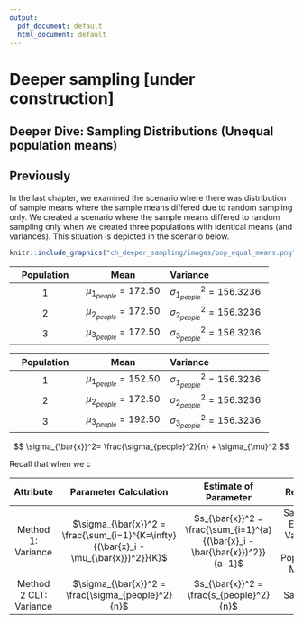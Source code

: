 ```yaml
---
output:
  pdf_document: default
  html_document: default
---
```


# Deeper sampling [under construction]

## Deeper Dive: Sampling Distributions (Unequal population means)

## Previously

In the last chapter, we examined the scenario where there was distribution of sample means where the sample means differed due to random sampling only. We created a scenario where the sample means differed to random sampling only when we created three populations with identical means (and variances). This situation is depicted in the scenario below.

```r
knitr::include_graphics("ch_deeper_sampling/images/pop_equal_means.png")
```

| Population |  Mean        | Variance        |
|:----------:|:------------:|:----------------|
| 1          | $\mu_{1_{people}}= 172.50$ |  $\sigma_{1_{people}}^2= 156.3236$ |
| 2          | $\mu_{2_{people}}= 172.50$ |  $\sigma_{2_{people}}^2= 156.3236$ |
| 3          | $\mu_{3_{people}}= 172.50$ |  $\sigma_{3_{people}}^2= 156.3236$ |




| Population |  Mean        | Variance        |
|:----------:|:------------:|:----------------|
| 1          | $\mu_{1_{people}}= 152.50$ |  $\sigma_{1_{people}}^2= 156.3236$ |
| 2          | $\mu_{2_{people}}= 172.50$ |  $\sigma_{2_{people}}^2= 156.3236$ |
| 3          | $\mu_{3_{people}}= 192.50$ |  $\sigma_{3_{people}}^2= 156.3236$ |


$$
\sigma_{\bar{x}}^2= \frac{\sigma_{people}^2}{n} + \sigma_{\mu}^2
$$




Recall that when we c

|          Attribute           |                                  Parameter Calculation                                   |                               Estimate of Parameter                               | Reflects         |
|:----------------------------:|:----------------------------------------------------------------------------------------:|:---------------------------------------------------------------------------------:|:----------------:|
|      Method 1: Variance      |  $\sigma_{\bar{x}}^2 = \frac{\sum_{i=1}^{K=\infty}{(\bar{x}_i - \mu_{\bar{x}})^2}}{K}$   |    $s_{\bar{x}}^2 = \frac{\sum_{i=1}^{a}{(\bar{x}_i - \bar{\bar{x}})^2}}{a-1}$    | Sampling Error & Variance of Population Means |
|    Method 2 CLT: Variance    |                    $\sigma_{\bar{x}}^2 = \frac{\sigma_{people}^2}{n}$                    |                     $s_{\bar{x}}^2 = \frac{s_{people}^2}{n}$                      | Just Sampling Error |

